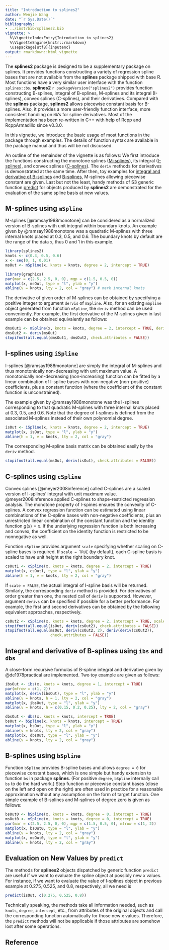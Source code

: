 ```yaml
---
title: "Introduction to splines2"
author: Wenjie Wang
date: "`r Sys.Date()`"
bibliography:
- ../inst/bib/splines2.bib
vignette: >
  %\VignetteIndexEntry{Introduction to splines2}
  %\VignetteEngine{knitr::rmarkdown}
  \usepackage[utf8]{inputenc}
output: rmarkdown::html_vignette
---
```



The **splines2** package is designed to be a supplementary package on splines.
It provides functions constructing a variety of regression spline bases that are
not available from the **splines** package shipped with base R.  Most functions
have a very similar user interface with the function `splines::bs`.
**splines2** `r packageVersion("splines2")` provides function constructing
B-splines, integral of B-splines, M-splines and its integral (I-splines), convex
splines (C-splines), and their derivatives.  Compared with the **splines**
package, **splines2** allows piecewise constant basis for B-splines.  Also, it
provides a more user-friendly function interface, more consistent handling on
`NA`'s for spline derivatives.  Most of the implementation has been re-written
in C++ with help of Rcpp and RcppArmadillo since v0.3.0.


In this vignette, we introduce the basic usage of most functions in the package
through examples. The details of function syntax are available in the package
manual and thus will be not discussed.


An outline of the remainder of the vignette is as follows: We first introduce
the functions constructing the monotone splines ([M-splines](#mSpline)), its
integral ([I-splines](#iSpline)), and convex splines ([C-splines](#cSpline)).
The `deriv` methods for derivatives is demonstrated at the same time.  After
then, toy examples for [integral and derivative of B-splines](#ibs-dbs)
and [B-splines](#bSpline), M-splines allowing piecewise constant are given.
Last but not the least, handy methods of S3 generic function [predict](#predict)
for objects produced by **splines2** are demonstrated for the evaluation of the
same spline basis at new values.


## M-splines using `mSpline`{#mSpline}

M-splines [@ramsay1988monotone] can be considered as a normalized version of
B-splines with unit integral within boundary knots.  An example given by
@ramsay1988monotone was a quadratic M-splines with three internal knots placed
at 0.3, 0.5, and 0.6. The boundary knots by default are the range of the data
`x`, thus 0 and 1 in this example.


```r
library(splines2)
knots <- c(0.3, 0.5, 0.6)
x <- seq(0, 1, 0.01)
msOut <- mSpline(x, knots = knots, degree = 2, intercept = TRUE)

library(graphics)
par(mar = c(2.5, 2.5, 0, 0), mgp = c(1.5, 0.5, 0))
matplot(x, msOut, type = "l", ylab = "y")
abline(v = knots, lty = 2, col = "gray") # mark internal knots
```

The derivative of given order of M-splines can be obtained by specifying a
positive integer to argument `dervis` of `mSpline`. Also, for an existing
`mSpline` object generated from function `mSpline`, the `deriv` method can be
used conveniently.  For example, the first derivative of the M-splines given
in last example can be obtained equivalently as follows:

```r
dmsOut1 <- mSpline(x, knots = knots, degree = 2, intercept = TRUE, derivs = 1)
dmsOut2 <- deriv(msOut)
stopifnot(all.equal(dmsOut1, dmsOut2, check.attributes = FALSE))
```

## I-splines using `iSpline` {#iSpline}

I-splines [@ramsay1988monotone] are simply the integral of M-splines and thus
monotonically non-decreasing with unit maximum value. A monotonically
non-decreasing (non-increasing) function can be fitted by a linear combination
of I-spline bases with non-negative (non-positive) coefficients, plus a constant
function (where the coefficient of the constant function is unconstrained).

The example given by @ramsay1988monotone was the I-splines corresponding to that
quadratic M-splines with three internal knots placed at 0.3, 0.5, and 0.6. Note
that the degree of I-splines is defined from the associated M-splines instead of
their own polynomial degree.


```r
isOut <- iSpline(x, knots = knots, degree = 2, intercept = TRUE)
matplot(x, isOut, type = "l", ylab = "y")
abline(h = 1, v = knots, lty = 2, col = "gray")
```

The corresponding M-spline basis matrix can be obtained easily by the `deriv`
method.

```r
stopifnot(all.equal(msOut, deriv(isOut), check.attributes = FALSE))
```

## C-splines using `cSpline` {#cSpline}

Convex splines [@meyer2008inference] called C-splines are a scaled version of
I-splines' integral with unit maximum value.  @meyer2008inference applied
C-splines to shape-restricted regression analysis. The monotone property of
I-spines ensures the convexity of C-splines. A convex regression function can be
estimated using linear combinations of the C-spline bases with non-negative
coefficients, plus an unrestricted linear combination of the constant function
and the identity function $g(x)=x$. If the underlying regression function is
both increasing and convex, the coefficient on the identity function is
restricted to be nonnegative as well.


Function `cSpline` provides argument `scale` specifying whether scaling on
C-spline bases is required.  If `scale = TRUE` (by default), each C-spline basis
is scaled to have unit height at the right boundary knot.


```r
csOut1 <- cSpline(x, knots = knots, degree = 2, intercept = TRUE)
matplot(x, csOut1, type = "l", ylab = "y")
abline(h = 1, v = knots, lty = 2, col = "gray")
```

If `scale = FALSE`, the actual integral of I-spline basis will be returned.
Similarly, the corresponding `deriv` method is provided. For derivatives of
order greater than one, the nested call of `deriv` is supported. However,
argument `derivs` can be specified if possible for a better performance.  For
example, the first and second derivatives can be obtained by the following
equivalent approaches, respectively.

```r
csOut2 <- cSpline(x, knots = knots, degree = 2, intercept = TRUE, scale = FALSE)
stopifnot(all.equal(isOut, deriv(csOut2), check.attributes = FALSE))
stopifnot(all.equal(msOut, deriv(csOut2, 2), deriv(deriv(csOut2)),
                    check.attributes = FALSE))
```


## Integral and derivative of B-splines using `ibs` and `dbs` {#ibs-dbs}

A close-form recursive formulas of B-spline integral and derivative given by
@de1978practical are implemented.  Two toy example are given as follows:

```r
ibsOut <- ibs(x, knots = knots, degree = 1, intercept = TRUE)
par(mfrow = c(1, 2))
matplot(x, deriv(ibsOut), type = "l", ylab = "y")
abline(v = knots, h = 1, lty = 2, col = "gray")
matplot(x, ibsOut, type = "l", ylab = "y")
abline(v = knots, h = c(0.15, 0.2, 0.25), lty = 2, col = "gray")
```

```r
dbsOut <- dbs(x, knots = knots, intercept = TRUE)
bsOut <- bSpline(x, knots = knots, intercept = TRUE)
matplot(x, bsOut, type = "l", ylab = "y")
abline(v = knots, lty = 2, col = "gray")
matplot(x, dbsOut, type = "l", ylab = "y")
abline(v = knots, lty = 2, col = "gray")
```


## B-splines using `bSpline` {#bSpline}

Function `bSpline` provides B-spline bases and allows `degree = 0` for piecewise
constant bases, which is one simple but handy extension to function `bs` in
package **splines**. (For positive `degree`, `bSpline` internally call `bs` to
do the hard work.) Step function or piecewise constant bases (close on the left
and open on the right) are often used in practice for a reasonable approximation
without any assumption on the form of target function. One simple example of
B-splines and M-splines of degree zero is given as follows:


```r
bsOut0 <- bSpline(x, knots = knots, degree = 0, intercept = TRUE)
msOut0 <- mSpline(x, knots = knots, degree = 0, intercept = TRUE)
par(mar = c(2.5, 2.5, 0, 0), mgp = c(1.5, 0.5, 0), mfrow = c(1, 2))
matplot(x, bsOut0, type = "l", ylab = "y")
abline(v = knots, lty = 2, col = "gray")
matplot(x, msOut0, type = "l", ylab = "y")
abline(v = knots, lty = 2, col = "gray")
```


## Evaluation on New Values by `predict` {#predict}

The methods for **splines2** objects dispatched by generic function `predict`
are useful if we want to evaluate the spline object at possibly new $x$
values. For instance, if we want to evaluate the value of I-splines object in
previous example at 0.275, 0.525, and 0.8, respectively, all we need is

```r
predict(isOut, c(0.275, 0.525, 0.8))
```

Technically speaking, the methods take all information needed, such as `knots`,
`degree`, `intercept`, etc., from attributes of the original objects and call
the corresponding function automatically for those new $x$ values. Therefore,
the `predict` methods will not be applicable if those attributes are somehow
lost after some operations.



## Reference

